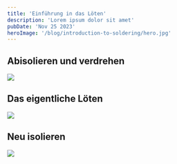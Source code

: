 ```yaml
---
title: 'Einführung in das Löten'
description: 'Lorem ipsum dolor sit amet'
pubDate: 'Nov 25 2023'
heroImage: '/blog/introduction-to-soldering/hero.jpg'
---
```


## Abisolieren und verdrehen

![](/blog/introduction-to-soldering/stripped-and-twisted.jpg)

## Das eigentliche Löten

![](/blog/introduction-to-soldering/soldered.jpg)

## Neu isolieren

![](/blog/introduction-to-soldering/newly-insulated.jpg)
